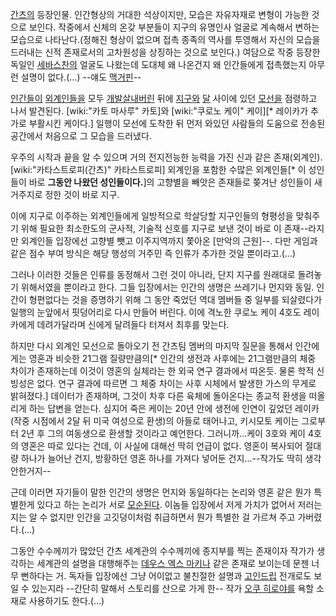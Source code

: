 [[간츠]]의 등장인물. 인간형상의 거대한 석상이지만, 모습은 자유자재로 변형이 가능한 것으로 보인다. 작중에서 신체의 온갖 부분들이 지구의 유명인사 얼굴로 계속해서 변하는 모습으로 나타난다.(정해진 형상이 없으며 접촉 종족의 역사를 투영해서 자신의 모습을 드러내는 신적 존재로서의 고차원성을 상징하는 것으로 보인다.) 여담으로 작중 등장한 독일인 [[세바스찬]]의 얼굴도 나왔는데 도대체 왜 나온건지 왜 인간들에게 접촉했는지 아무런 설명이 없다.(...) --얘도 [[맥거핀]]--

[[인간]]들이 [[외계인]]들을 모두 [[개발살]]내버린 뒤에 [[지구]]와 [[달]] 사이에 있던 [[모선]]을 점령하고 나서 발견된다. [wiki:"카토 마사루" 카토]와 [wiki:"쿠로노 케이" 케이][* 레이카가 추가로 부활시킨 케이다.] 일행이 모선에 도착한 뒤 먼저 와있던 사람들의 도움으로 전송된 공간에서 처음으로 그 모습을 드러냈다.

우주의 시작과 끝을 알 수 있으며 거의 전지전능한 능력을 가진 신과 같은 존재(외계인). [wiki:"카타스트로피(간츠)" 카타스트로피] 외계인을 포함한 수많은 외계인들[* 이 성인들이 바로 '''그동안 나왔던 성인들이다.''']의 고향별을 빼앗은 존재들로 쫒겨난 성인들이 새 거주지로 정한 것이 바로 지구.

이에 지구로 이주하는 외계인들에게 일방적으로 학살당할 지구인들의 형평성을 맞춰주기 위해 필요한 최소한도의 군사적, 기술적 신호를 지구로 보낸 것이 바로 이 존재--라지만 외계인들 입장에선 고향별 뺏고 이주지역까지 쫓아온 [만악의 근원]--. 다만 게임과 같은 점수 부여 방식은 해당 행성의 거주민 즉 인류가 추가한 것일 뿐이라고.(...)

그러나 이러한 것들은 인류를 동정해서 그런 것이 아니라, 단지 지구를 원래대로 돌려놓기 위해서였을 뿐이라고 한다. 그들 입장에서는 인간의 생명은 쓰레기나 먼지와 동일. 인간이 형편없다는 것을 증명하기 위해 그 동안 죽었던 역대 멤버들 중 일부를 되살렸다가 일행의 눈앞에서 핏덩어리로 다시 만들어 버린다. 이에 격노한 쿠로노 케이 4호도 레이카에게 데려가달라며 신에게 달려들다 터져서 최후를 맞는다.

하지만 다시 외계인 모선으로 돌아오기 전 간츠팀 멤버의 마지막 질문을 통해서 인간에게는 영혼과 비슷한 21그램 질량만큼의[* 인간의 생전과 사후에는 21그램만큼의 체중 차이가 존재하는데 이것이 영혼의 실체라는 한 외국 연구 결과에서 따온듯. 물론 학적 신빙성은 없다. 연구 결과에 따르면 그 체중 차이는 사후 시체에서 발생한 가스의 무게로 밝혀졌다.] 데이터가 존재하며, 그것이 차후 다른 육체에 돌아온다는 종교적 환생을 떠올리게 하는 답변을 얻는다. 심지어 죽은 케이는 20년 안에 생전에 인연이 깊었던 레이카(작중 시점에서 2달 뒤 미국 여성으로 환생)의 아들로 태어나고, 키시모토 케이는 그로부터 2년 후 그의 여동생으로 환생할 것이라고 예언한다. 그러니까...케이 3호와 케이 4호의 영혼은 따로 있다는 건데, 이 사실에 대해선 딱히 언급이 없다. 영혼이 복사되어 절대량 하나가 늘어난 건지, 방황하던 영혼 하나를 가져다 넣어둔 건지...--작가도 딱히 생각 안한거지--

근데 이러면 자기들이 말한 인간의 생명은 먼지와 동일하다는 논리와 영혼 같은 뭔가 특별한게 있다고 하는 논리가 서로 [[모순]]된다. 이놈들 입장에서 저게 가치가 없어서 저러는지는 알 수 없지만 인간을 고깃덩이처럼 취급하면서 뭔가 특별한 걸 가르쳐 주고 가버렸다.(...)

그동안 수수께끼가 많았던 간츠 세계관의 수수께끼에 종지부를 찍는 존재이자 작가가 생각하는 세계관의 설명을 대행해주는 [[데우스 엑스 마키나]] 같은 존재로 보이는데 문젠 너무 뻔하다는 거. 독자들 입장에선 그냥 어이없고 불친절한 설명과 [[고인드립]] 전개로도 보일 수 있는지라 --간단히 말해서 스토리를 산으로 가게 한-- 작가 [[오쿠 히로야]]를 욕할 소재로 사용하기도 한다.(...)
